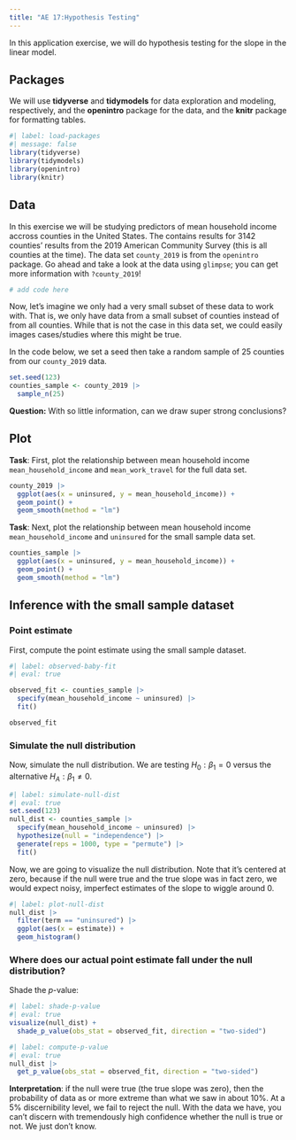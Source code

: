 ```yaml
---
title: "AE 17:Hypothesis Testing"
---
```


In this application exercise, we will do hypothesis testing for the slope in the linear model.

## Packages

We will use **tidyverse** and **tidymodels** for data exploration and modeling, respectively, and the **openintro** package for the data, and the **knitr** package for formatting tables.

```r
#| label: load-packages
#| message: false
library(tidyverse)
library(tidymodels)
library(openintro)
library(knitr)
```

## Data

In this exercise we will be studying predictors of mean household income accross counties in the United States.
The contains results for 3142 counties' results from the 2019 American Community Survey (this is all counties at the time).
The data set `county_2019` is from the `openintro` package.
Go ahead and take a look at the data using `glimpse`; you can get more information with `?county_2019`!

```r

# add code here
```

Now, let's imagine we only had a very small subset of these data to work with.
That is, we only have data from a small subset of counties instead of from all counties.
While that is not the case in this data set, we could easily images cases/studies where this might be true.

In the code below, we set a seed then take a random sample of 25 counties from our `county_2019` data.

```r
set.seed(123)
counties_sample <- county_2019 |>
  sample_n(25)
```

**Question:** With so little information, can we draw super strong conclusions?

## Plot

**Task**: First, plot the relationship between mean household income `mean_household_income` and `mean_work_travel` for the full data set.

```r
county_2019 |>
  ggplot(aes(x = uninsured, y = mean_household_income)) + 
  geom_point() + 
  geom_smooth(method = "lm") 
```

**Task**: Next, plot the relationship between mean household income `mean_household_income` and `uninsured` for the small sample data set.

```r
counties_sample |>
  ggplot(aes(x = uninsured, y = mean_household_income)) + 
  geom_point() + 
  geom_smooth(method = "lm") 
```

## Inference with the small sample dataset

### Point estimate

First, compute the point estimate using the small sample dataset.

```r
#| label: observed-baby-fit
#| eval: true

observed_fit <- counties_sample |>
  specify(mean_household_income ~ uninsured) |>
  fit()

observed_fit
```

### Simulate the null distribution

Now, simulate the null distribution. We are testing $H_0: \beta_1=0$ versus the alternative $H_A: \beta_1\neq 0$.

```r
#| label: simulate-null-dist
#| eval: true
set.seed(123)
null_dist <- counties_sample |>
  specify(mean_household_income ~ uninsured) |>
  hypothesize(null = "independence") |>
  generate(reps = 1000, type = "permute") |>
  fit()
```

Now, we are going to visualize the null distribution. Note that it's centered at zero, because if the null were true and the true slope was in fact zero, we would expect noisy, imperfect estimates of the slope to wiggle around 0.

```r
#| label: plot-null-dist
null_dist |> 
  filter(term == "uninsured") |>
  ggplot(aes(x = estimate)) + 
  geom_histogram()
```

### Where does our actual point estimate fall under the null distribution?

Shade the $p$-value:

```r
#| label: shade-p-value
#| eval: true
visualize(null_dist) +
  shade_p_value(obs_stat = observed_fit, direction = "two-sided")
```

```r
#| label: compute-p-value
#| eval: true
null_dist |>
  get_p_value(obs_stat = observed_fit, direction = "two-sided")
```

**Interpretation**: if the null were true (the true slope was zero), then the probability of data as or more extreme than what we saw in about 10%. At a 5% discernibility level, we fail to reject the null. With the data we have, you can't discern with tremendously high confidence whether the null is true or not. We just don't know.
